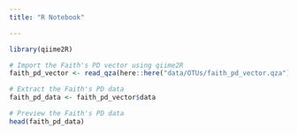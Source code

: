 ```yaml
---
title: "R Notebook"

---
```


```r
library(qiime2R)
```


```r
# Import the Faith's PD vector using qiime2R
faith_pd_vector <- read_qza(here::here("data/OTUs/faith_pd_vector.qza"))

# Extract the Faith's PD data
faith_pd_data <- faith_pd_vector$data

# Preview the Faith's PD data
head(faith_pd_data)


```

